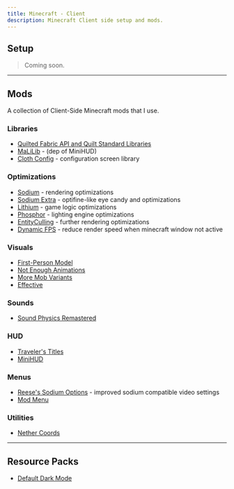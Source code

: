 ```yaml
---
title: Minecraft - Client
description: Minecraft Client side setup and mods.
---
```


## Setup

> Coming soon.

---

## Mods

A collection of Client-Side Minecraft mods that I use.

### Libraries

- [Quilted Fabric API and Quilt Standard Libraries](https://modrinth.com/mod/qsl)
- [MaLiLib](https://www.curseforge.com/minecraft/mc-mods/malilib) - (dep of MiniHUD)
- [Cloth Config](https://modrinth.com/mod/cloth-config) - configuration screen library

### Optimizations

- [Sodium](https://modrinth.com/mod/sodium) - rendering optimizations
- [Sodium Extra](https://modrinth.com/mod/sodium-extra) - optifine-like eye
  candy and optimizations
- [Lithium](https://modrinth.com/mod/lithium) - game logic optimizations
- [Phosphor](https://modrinth.com/mod/phosphor) - lighting engine optimizations
- [EntityCulling](https://modrinth.com/mod/entityculling) - further rendering
  optimizations
- [Dynamic FPS](https://modrinth.com/mod/dynamic-fps) - reduce render speed when
  minecraft window not active

### Visuals

- [First-Person Model](https://modrinth.com/mod/first-person-model)
- [Not Enough Animations](https://modrinth.com/mod/not-enough-animations)
- [More Mob Variants](https://modrinth.com/mod/more-mob-variants)
- [Effective](https://www.curseforge.com/minecraft/mc-mods/effective)

### Sounds

- [Sound Physics Remastered](https://modrinth.com/mod/sound-physics-remastered)

### HUD

- [Traveler's Titles](https://modrinth.com/mod/travelers-titles)
- [MiniHUD](https://www.curseforge.com/minecraft/mc-mods/minihud)

### Menus

- [Reese's Sodium Options](https://modrinth.com/mod/reeses-sodium-options) -
  improved sodium compatible video settings
- [Mod Menu](https://modrinth.com/mod/modmenu)

### Utilities

- [Nether Coords](https://modrinth.com/mod/nether-coords)

---

## Resource Packs

- [Default Dark Mode](https://modrinth.com/resourcepack/default-dark-mode)
